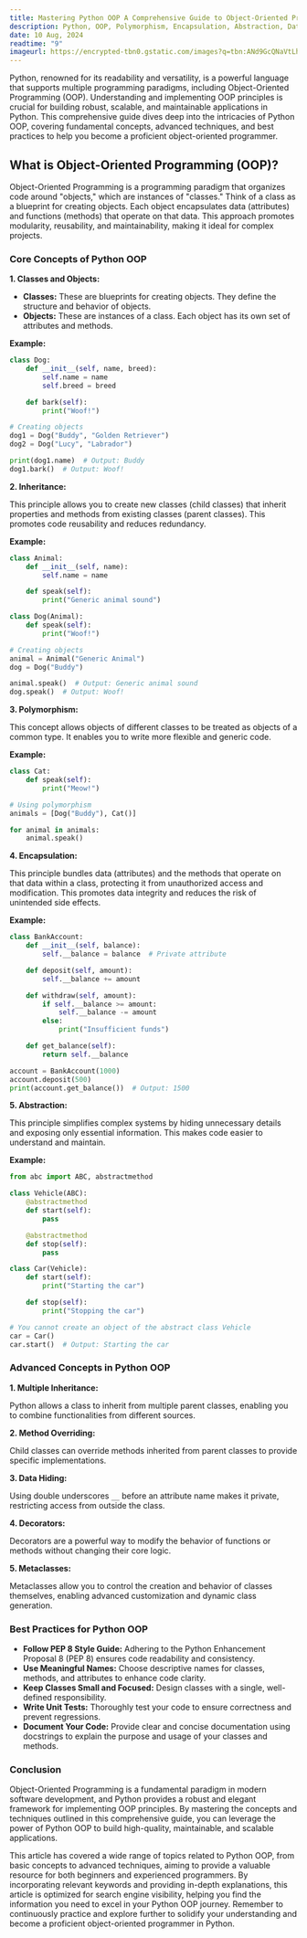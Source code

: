 ```yaml
---
title: Mastering Python OOP A Comprehensive Guide to Object-Oriented Programming
description: Python, OOP, Polymorphism, Encapsulation, Abstraction, Data Hiding, Methods, Attributes, Constructors, Python Programming, Software Development.
date: 10 Aug, 2024
readtime: "9"
imageurl: https://encrypted-tbn0.gstatic.com/images?q=tbn:ANd9GcQNaVtLh1oLqus0WIIYnXVAg1wLLfGHl-Fxmw&s
---
```


Python, renowned for its readability and versatility, is a powerful language that supports multiple programming paradigms, including Object-Oriented Programming (OOP).  Understanding and implementing OOP principles is crucial for building robust, scalable, and maintainable applications in Python. This comprehensive guide dives deep into the intricacies of Python OOP, covering fundamental concepts, advanced techniques, and best practices to help you become a proficient object-oriented programmer.

## What is Object-Oriented Programming (OOP)?

Object-Oriented Programming is a programming paradigm that organizes code around "objects," which are instances of "classes." Think of a class as a blueprint for creating objects. Each object encapsulates data (attributes) and functions (methods) that operate on that data. This approach promotes modularity, reusability, and maintainability, making it ideal for complex projects.

### Core Concepts of Python OOP

**1. Classes and Objects:**

- **Classes:** These are blueprints for creating objects. They define the structure and behavior of objects.
- **Objects:** These are instances of a class. Each object has its own set of attributes and methods.

**Example:**

```python
class Dog:
    def __init__(self, name, breed):
        self.name = name
        self.breed = breed

    def bark(self):
        print("Woof!")

# Creating objects
dog1 = Dog("Buddy", "Golden Retriever")
dog2 = Dog("Lucy", "Labrador")

print(dog1.name)  # Output: Buddy
dog1.bark()  # Output: Woof!
```

**2. Inheritance:**

This principle allows you to create new classes (child classes) that inherit properties and methods from existing classes (parent classes). This promotes code reusability and reduces redundancy.

**Example:**

```python
class Animal:
    def __init__(self, name):
        self.name = name

    def speak(self):
        print("Generic animal sound")

class Dog(Animal):
    def speak(self):
        print("Woof!")

# Creating objects
animal = Animal("Generic Animal")
dog = Dog("Buddy")

animal.speak()  # Output: Generic animal sound
dog.speak()  # Output: Woof!
```

**3. Polymorphism:**

This concept allows objects of different classes to be treated as objects of a common type. It enables you to write more flexible and generic code.

**Example:**

```python
class Cat:
    def speak(self):
        print("Meow!")

# Using polymorphism
animals = [Dog("Buddy"), Cat()]

for animal in animals:
    animal.speak()
```

**4. Encapsulation:**

This principle bundles data (attributes) and the methods that operate on that data within a class, protecting it from unauthorized access and modification. This promotes data integrity and reduces the risk of unintended side effects.

**Example:**

```python
class BankAccount:
    def __init__(self, balance):
        self.__balance = balance  # Private attribute

    def deposit(self, amount):
        self.__balance += amount

    def withdraw(self, amount):
        if self.__balance >= amount:
            self.__balance -= amount
        else:
            print("Insufficient funds")

    def get_balance(self):
        return self.__balance

account = BankAccount(1000)
account.deposit(500)
print(account.get_balance())  # Output: 1500
```

**5. Abstraction:**

This principle simplifies complex systems by hiding unnecessary details and exposing only essential information. This makes code easier to understand and maintain.

**Example:**

```python
from abc import ABC, abstractmethod

class Vehicle(ABC):
    @abstractmethod
    def start(self):
        pass

    @abstractmethod
    def stop(self):
        pass

class Car(Vehicle):
    def start(self):
        print("Starting the car")

    def stop(self):
        print("Stopping the car")

# You cannot create an object of the abstract class Vehicle
car = Car()
car.start()  # Output: Starting the car
```

### Advanced Concepts in Python OOP

**1. Multiple Inheritance:**

Python allows a class to inherit from multiple parent classes, enabling you to combine functionalities from different sources.

**2. Method Overriding:**

Child classes can override methods inherited from parent classes to provide specific implementations.

**3. Data Hiding:**

Using double underscores `__` before an attribute name makes it private, restricting access from outside the class.

**4. Decorators:**

Decorators are a powerful way to modify the behavior of functions or methods without changing their core logic.

**5. Metaclasses:**

Metaclasses allow you to control the creation and behavior of classes themselves, enabling advanced customization and dynamic class generation.

### Best Practices for Python OOP

- **Follow PEP 8 Style Guide:** Adhering to the Python Enhancement Proposal 8 (PEP 8) ensures code readability and consistency.
- **Use Meaningful Names:** Choose descriptive names for classes, methods, and attributes to enhance code clarity.
- **Keep Classes Small and Focused:** Design classes with a single, well-defined responsibility.
- **Write Unit Tests:** Thoroughly test your code to ensure correctness and prevent regressions.
- **Document Your Code:** Provide clear and concise documentation using docstrings to explain the purpose and usage of your classes and methods.

### Conclusion

Object-Oriented Programming is a fundamental paradigm in modern software development, and Python provides a robust and elegant framework for implementing OOP principles. By mastering the concepts and techniques outlined in this comprehensive guide, you can leverage the power of Python OOP to build high-quality, maintainable, and scalable applications.

This article has covered a wide range of topics related to Python OOP, from basic concepts to advanced techniques, aiming to provide a valuable resource for both beginners and experienced programmers. By incorporating relevant keywords and providing in-depth explanations, this article is optimized for search engine visibility, helping you find the information you need to excel in your Python OOP journey. Remember to continuously practice and explore further to solidify your understanding and become a proficient object-oriented programmer in Python.